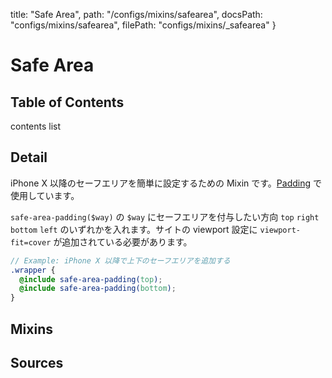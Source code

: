   title: "Safe Area",
  path: "/configs/mixins/safearea",
  docsPath: "configs/mixins/safearea",
  filePath: "configs/mixins/_safearea"
}


# Safe Area

## Table of Contents

contents list

## Detail

iPhone X 以降のセーフエリアを簡単に設定するための Mixin です。[Padding](/styles/utilities/padding) で使用しています。

`safe-area-padding($way)` の `$way` にセーフエリアを付与したい方向 `top` `right` `bottom` `left` のいずれかを入れます。サイトの viewport 設定に `viewport-fit=cover` が追加されている必要があります。

```scss
// Example: iPhone X 以降で上下のセーフエリアを追加する
.wrapper {
  @include safe-area-padding(top);
  @include safe-area-padding(bottom);
}
```

## Mixins

<PreviewMixins filePath={meta.filePath} />

## Sources

<PreviewSources
  title={meta.title}
  docsPath={meta.docsPath}
  scssPath={meta.filePath}
/>
